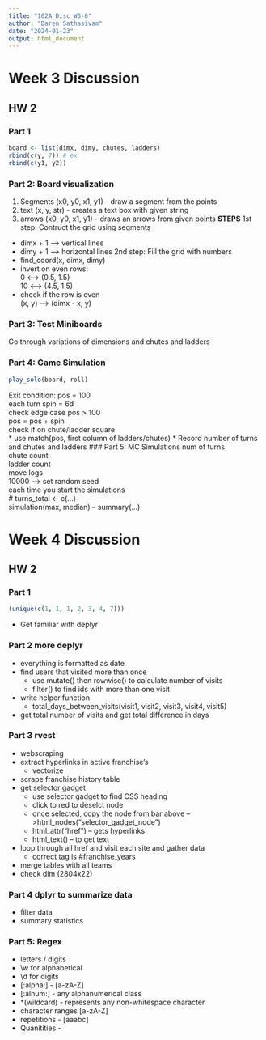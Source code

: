```yaml
---
title: "102A_Disc_W3-6"
author: "Daren Sathasivam"
date: "2024-01-23"
output: html_document
---
```


# Week 3 Discussion
## HW 2
### Part 1
```r
board <- list(dimx, dimy, chutes, ladders)
rbind(c(y, 7)) # ex
rbind(c(y1, y2))
```

### Part 2: Board visualization
1. Segments (x0, y0, x1, y1) - draw a segment from the points
2. text (x, y, str) - creates a text box with given string
3. arrows (x0, y0, x1, y1) - draws an arrows from given points
**STEPS**
1st step: Contruct the grid using segments \
* dimx + 1 --> vertical lines
* dimy + 1 --> horizontal lines
2nd step: Fill the grid with numbers \
* find_coord(x, dimx, dimy)
* invert on even rows: \
0 <--> (0.5, 1.5)\
10 <--> (4.5, 1.5)\
* check if the row is even \
(x, y) --> (dimx - x, y)\

### Part 3: Test Miniboards
Go through variations of dimensions and chutes and ladders

### Part 4: Game Simulation
```r
play_solo(board, roll)
```
Exit condition: pos = 100\
each turn spin = 6d\
  check edge case pos > 100\
  pos = pos + spin\
  check if on chute/ladder square\
    * use match(pos, first column of ladders/chutes)
    * Record number of turns and chutes and ladders
### Part 5: MC Simulations
num of turns\
chute count\
ladder count\
move logs\
10000 --> set random seed \
each time you start the simulations \
\# turns_total <- c(...)\
simulation(max, median) -- summary(...)

# Week 4 Discussion
## HW 2
### Part 1
```r
(unique(c(1, 1, 1, 2, 3, 4, 7)))
```
* Get familiar with deplyr

### Part 2 more deplyr
* everything is formatted as date
* find users that visited more than once
  * use mutate() then rowwise() to calculate number of visits
  * filter() to find ids with more than one visit
* write helper function
  * total_days_between_visits(visit1, visit2, visit3, visit4, visit5)
* get total number of visits and get total difference in days

### Part 3 rvest
* webscraping
* extract hyperlinks in active franchise's
  * vectorize
* scrape franchise history table
* get selector gadget
  * use selector gadget to find CSS heading
  * click to red to deselct node
  * once selected, copy the node from bar above -- >html_nodes("selector_gadget_node")
  * html_attr("href") -- gets hyperlinks
  * html_text() -- to get text
* loop through all href and visit each site and gather data
  * correct tag is #franchise_years
* merge tables with all teams
* check dim (2804x22)

### Part 4 dplyr to summarize data
* filter data
* summary statistics


### Part 5: Regex
* letters / digits
* \\w for alphabetical
* \\d for digits
* [:alpha:] - [a-zA-Z]
* [:alnum:] - any alphanumerical class
* *(wildcard) - represents any non-whitespace character
* character ranges [a-zA-Z]
* repetitions - [aaabc]
* Quanitities - 
  

